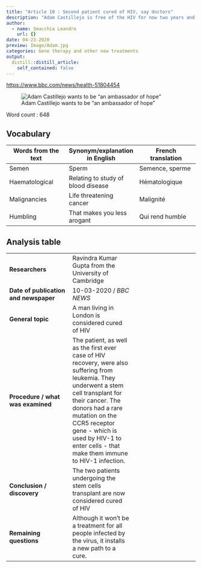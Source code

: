 ```yaml
---
title: "Article 10 : Second patient cured of HIV, say doctors"
description: "Adam Castillejo is free of the HIV for now two years and a half. He is the second reported case ever."
author:
  - name: Smacchia Leandro
    url: {}
date: 04-23-2020
preview: Image/Adam.jpg
categories: Gene therapy and other new treatments
output:
  distill::distill_article:
    self_contained: false
---
```



<https://www.bbc.com/news/health-51804454>


![Adam Castillejo wants to be "an ambassador of hope"](Image/Adam.jpg)


Word count : 648


## Vocabulary 

| Words from the text | Synonym/explanation in English | French translation |
|--|--|--|
| Semen | Sperm | Semence, sperme |
| Haematological | Relating to study of blood disease | Hématologique |
| Malignancies | Life threatening cancer | Malignité |
| Humbling | That makes you less arogant | Qui rend humble |


## Analysis table 

|  |  |  |
|--|--|--|
| **Researchers** | Ravindra Kumar Gupta from the University of Cambridge |
| **Date of publication and newspaper** | 10-03-2020 / *BBC NEWS* |
| **General topic** | A man living in London is considered cured of HIV |
| **Procedure / what was examined** | The patient, as well as the first ever case of HIV recovery, were also suffering from leukemia. They underwent a stem cell transplant for their cancer. The donors had a rare mutation on the CCR5 receptor gene - which is used by HIV-1 to enter cells - that make them immune to HIV-1 infection. |
| **Conclusion / discovery** | The two patients undergoing the stem cells transplant are now considered cured of HIV |
| **Remaining questions** | Although it won't be a treatment for all people infected by the virus, it installs a new path to a cure. |


